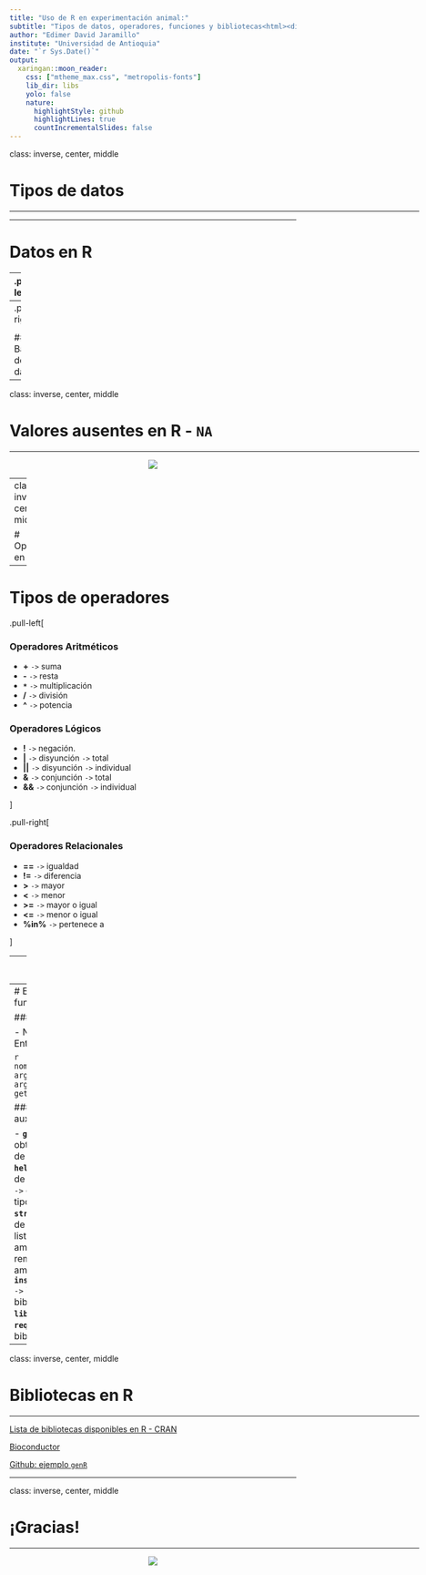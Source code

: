 ```yaml
---
title: "Uso de R en experimentación animal:"
subtitle: "Tipos de datos, operadores, funciones y bibliotecas<html><div style='float:left'></div><hr color='#EB811B' size=1px width=800px></html>"
author: "Edimer David Jaramillo"
institute: "Universidad de Antioquia"
date: "`r Sys.Date()`"
output:
  xaringan::moon_reader:
    css: ["mtheme_max.css", "metropolis-fonts"]
    lib_dir: libs
    yolo: false
    nature:
      highlightStyle: github
      highlightLines: true
      countIncrementalSlides: false
---
```


class: inverse, center, middle

# Tipos de datos
<html><div style='float:left'></div><hr color='#EB811B' size=1px width=720px></html> 

---

# Datos en R

--
.pull-left[

### Básicos

- *Numérico* `->` **`numeric`** o  **`double`**
- *Entero* `->` **`integer`**
- *Caracteres* (texto) `->` **`character`**
  - *Factor* `->` **`factor`**
- *Lógicos* `->` **`logical`**

### Estructurados

- *Vector* `->` **`vector()`** o  **`c()`** 
- *Matriz* `->` **`matrix()`** 
- *Base de datos* `->` **`data.frame()`** 
- *Lista* `->` **`list()`**  
]

--
.pull-right[

<center>
<img src="img/tipos_variables.jpg"/>
</center>

#### Base de datos
<center>
<img src="img/tabla.PNG"/>
</center>
]

---
class: inverse, center, middle

# Valores ausentes en R - `NA`
<html><div style='float:left'></div><hr color='#EB811B' size=1px width=720px></html>

<center>
<img src="img/na.png"/>
</center>

---
class: inverse, center, middle

# Operadores en R
<html><div style='float:left'></div><hr color='#EB811B' size=1px width=720px></html>

---

# Tipos de operadores


.pull-left[

### Operadores Aritméticos

- **+** `->` suma
- **-** `->` resta
- **`*`** `->` multiplicación
- **/** `->` división
- **^** `->` potencia

### Operadores Lógicos

- **!** `->` negación.
- **|** `->` disyunción `->` total
- **||** `->` disyunción `->` individual
- **&** `->` conjunción `->` total
- **&&** `->` conjunción `->` individual
  
]


.pull-right[

### Operadores Relacionales

- **==** `->` igualdad
- **!=** `->` diferencia
- **>** `->` mayor
- **<** `->` menor
- **>=** `->` mayor o igual
- **<=** `->` menor o igual
- **%in%** `->` pertenece a

]

---
class: inverse, center, middle

# Funciones en R
<html><div style='float:left'></div><hr color='#EB811B' size=1px width=720px></html> 

---
# Estructura de una función

### Componentes

- Nombre, Cuerpo y Entorno

```r
  nombre(argumento_1, argumento_2, ..., argumento_p)
* getwd()
```

### Funciones auxiliares

- **`getwd()`** `->` obtener directorio de trabajo actual.
- **`help()`** `->` sistema de ayuda.
- **`class()`** `->` clase atómica o tipo de datos.
- **`str()`** `->` estructura de datos.
- **`ls()`** `->` lista de objetos en ambiente.
- **`rm()`** `->` remover objetos del ambiente.
- **`install.packages()`** `->` instalar bibliotecas.
- **`library()`** o  **`require()`** `->` cargar bibliotecas.

---
class: inverse, center, middle

# Bibliotecas en R
<html><div style='float:left'></div><hr color='#EB811B' size=1px width=720px></html> 

[Lista de bibliotecas disponibles en R - CRAN](https://cran.r-project.org/web/packages/available_packages_by_name.html)

[Bioconductor](http://bioconductor.org/)

[Github: ejemplo `genR`](https://github.com/Edimer/genR)

---
class: inverse, center, middle

# ¡Gracias!

<html><div style='float:left'></div><hr color='#EB811B' size=1px width=720px></html> 

<center>
<img src="img/gracias.gif"/>
</center>

